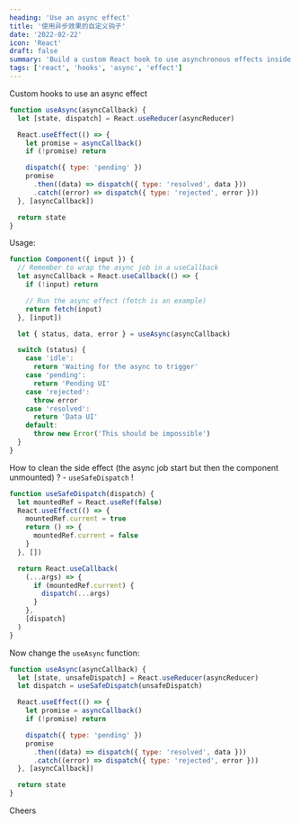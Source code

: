 ```yaml
---
heading: 'Use an async effect'
title: '使用异步效果的自定义钩子'
date: '2022-02-22'
icon: 'React'
draft: false
summary: 'Build a custom React hook to use asynchronous effects inside functional components.'
tags: ['react', 'hooks', 'async', 'effect']
---
```


Custom hooks to use an async effect

```js showLineNumbers
function useAsync(asyncCallback) {
  let [state, dispatch] = React.useReducer(asyncReducer)

  React.useEffect(() => {
    let promise = asyncCallback()
    if (!promise) return

    dispatch({ type: 'pending' })
    promise
      .then((data) => dispatch({ type: 'resolved', data }))
      .catch((error) => dispatch({ type: 'rejected', error }))
  }, [asyncCallback])

  return state
}
```

Usage:

```js showLineNumbers
function Component({ input }) {
  // Remember to wrap the async job in a useCallback
  let asyncCallback = React.useCallback(() => {
    if (!input) return

    // Run the async effect (fetch is an example)
    return fetch(input)
  }, [input])

  let { status, data, error } = useAsync(asyncCallback)

  switch (status) {
    case 'idle':
      return 'Waiting for the async to trigger'
    case 'pending':
      return 'Pending UI'
    case 'rejected':
      throw error
    case 'resolved':
      return 'Data UI'
    default:
      throw new Error('This should be impossible')
  }
}
```

How to clean the side effect (the async job start but then the component unmounted) ? - `useSafeDispatch` !

```js showLineNumbers
function useSafeDispatch(dispatch) {
  let mountedRef = React.useRef(false)
  React.useEffect(() => {
    mountedRef.current = true
    return () => {
      mountedRef.current = false
    }
  }, [])

  return React.useCallback(
    (...args) => {
      if (mountedRef.current) {
        dispatch(...args)
      }
    },
    [dispatch]
  )
}
```

Now change the `useAsync` function:

```js showLineNumbers
function useAsync(asyncCallback) {
  let [state, unsafeDispatch] = React.useReducer(asyncReducer)
  let dispatch = useSafeDispatch(unsafeDispatch)

  React.useEffect(() => {
    let promise = asyncCallback()
    if (!promise) return

    dispatch({ type: 'pending' })
    promise
      .then((data) => dispatch({ type: 'resolved', data }))
      .catch((error) => dispatch({ type: 'rejected', error }))
  }, [asyncCallback])

  return state
}
```

Cheers <Twemoji emoji="clinking-beer-mugs" />
